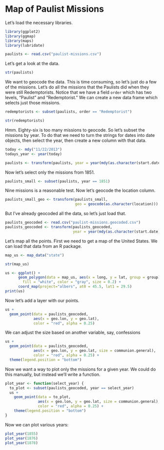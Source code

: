 # Map of Paulist Missions

Let's load the necessary libraries.

```r
library(ggplot2)
library(ggmap)
library(maps)
library(lubridate)

paulists <- read.csv("paulist-missions.csv")
```

Let's get a look at the data.

```r
str(paulists)
```

We want to geocode the data. This is time consuming, so let's just do a few of the missions. Let's do all the missions that the Paulists did when they were still Redemptorists. Notice that we have a field `order` which has two levels, "Paulist" and "Redemptorist." We can create a new data frame which selects just those missions.

```r
redemptorists <- subset(paulists, order == "Redemptorist")

str(redemptorists)
```

Hmm. Eighty-six is too many missions to geocode. So let's subset the missions by year. To do that we need to turn the strings for dates into date objects, then select the year, then create a new column with that data.

```r
today <- mdy("11/22/2013")
todays_year <- year(today)

paulists <- transform(paulists, year = year(mdy(as.character(start.date))))
```

Now let's select only the missions from 1851.

```r
paulists_small <- subset(paulists, year == 1851)
```

Nine missions is a reasonable test. Now let's geocode the location column.

```r
paulists_small_geo <- transform(paulists_small,
                                geo = geocode(as.character(location)))
```

But I've already geocoded all the data, so let's just load that.

```r
paulists_geocoded <- read.csv("paulist-missions.geocoded.csv")
paulists_geocoded <- transform(paulists_geocoded,
                               year = year(mdy(as.character(start.date))))
```

Let's map all the points. First we need to get a map of the United States. We can load that data from an R package.

```r
map_us <- map_data("state")

str(map_us)
```

```r
us <- ggplot() +
      geom_polygon(data = map_us, aes(x = long, y = lat, group = group),
        fill = "white", color = "gray", size = 0.2) +
      coord_map(project="albers", at0 = 45.5, lat1 = 29.5)
print(us)
```

Now let's add a layer with our points.

```r
us +
  geom_point(data = paulists_geocoded,
             aes(x = geo.lon, y = geo.lat),
             color = "red", alpha = 0.25)
```

We can adjust the size based on another variable, say, confessions

```r
us +
  geom_point(data = paulists_geocoded,
             aes(x = geo.lon, y = geo.lat, size = communion.general),
             color = "red", alpha = 0.25) +
  theme(legend.position = "bottom")
```

Now we want a way to plot only the missions for a given year. We could do this manually, but instead we'll write a function.

```r
plot_year <- function(select_year) {
  to_plot <- subset(paulists_geocoded, year == select_year)
  us +
    geom_point(data = to_plot,
               aes(x = geo.lon, y = geo.lat, size = communion.general),
               color = "red", alpha = 0.25) +
    theme(legend.position = "bottom")
}
```

Now we can plot various years:

```r
plot_year(1855)
plot_year(1876)
plot_year(1878)
```